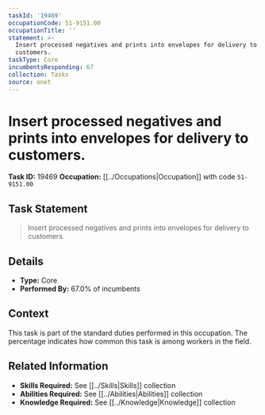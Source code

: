 ```yaml
---
taskId: '19469'
occupationCode: 51-9151.00
occupationTitle: ''
statement: >-
  Insert processed negatives and prints into envelopes for delivery to
  customers.
taskType: Core
incumbentsResponding: 67
collection: Tasks
source: onet
---
```

# Insert processed negatives and prints into envelopes for delivery to customers.

**Task ID:** 19469
**Occupation:** [[../Occupations|Occupation]] with code `51-9151.00`

## Task Statement

> Insert processed negatives and prints into envelopes for delivery to customers.

## Details

- **Type:** Core
- **Performed By:** 67.0% of incumbents

## Context

This task is part of the standard duties performed in this occupation. The percentage indicates how common this task is among workers in the field.

## Related Information

- **Skills Required:** See [[../Skills|Skills]] collection
- **Abilities Required:** See [[../Abilities|Abilities]] collection
- **Knowledge Required:** See [[../Knowledge|Knowledge]] collection
